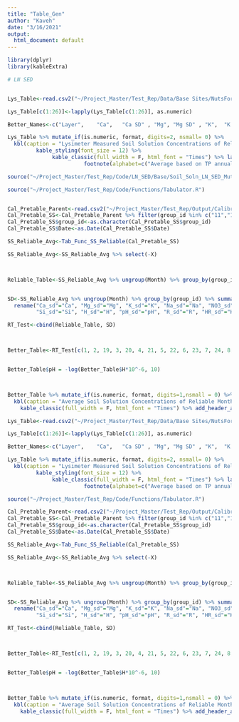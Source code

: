 ```yaml
---
title: "Table_Gen"
author: "Kaveh"
date: "3/16/2021"
output:
  html_document: default
---
```


```r
library(dplyr)
library(kableExtra)
```


```r
# LN SED 


Lys_Table<-read.csv2("~/Project_Master/Test_Rep/Data/Base Sites/NutsForSEDLN/LN_SED_Lys_Table.csv")

Lys_Table[c(1:26)]<-lapply(Lys_Table[c(1:26)], as.numeric)

Better_Names<-c("Layer",	"Ca",	"Ca SD"	, "Mg",	"Mg SD"	, "K",	"K SD",	 "Na"	,"Na SD"	, "NO3",	"NO3 SD",	 "NH4",	"NH4 SD",	 "SO4",	"SO4 SD",	 "Cl",	"Cl SD",	 "$P^a$",	"P SD"	, "DOC"	,"DOC SD"	, "$Al^b$",	"Al SD"	, "$Si^c$"	,"Si SD", "$pH^d$")

Lys_Table %>% mutate_if(is.numeric, format, digits=2, nsmall= 0) %>%
  kbl(caption = "Lysimeter Measured Soil Solution Concentrations of Reliable Months (2005-2006)", col.names=Better_Names, escape=FALSE, align="c") %>% t(.) %>% kable_styling() %>% 
         kable_styling(font_size = 12) %>% 
              kable_classic(full_width = F, html_font = "Times") %>% landscape() %>%
                        footnote(alphabet=c("Average based on TP annual average", "Does not distinguish between organic-Al and free Al", "Model does   not simulate Si uptake", "From Hynicka et al., 2017 (10-50cm) extrapolated to 1m")) %>% add_header_above(c(" "=1,  "$\\mu$mol/L"=25))

```



```r
source("~/Project_Master/Test_Rep/Code/LN_SED/Base/Soil_Soln_LN_SED_Mutator.R")

source("~/Project_Master/Test_Rep/Code/Functions/Tabulator.R")


Cal_Pretable_Parent<-read.csv2("~/Project_Master/Test_Rep/Output/Calibration/Output_LN_SED/Edited Data/Soil_Solution_All2.csv", header=TRUE)
Cal_Pretable_SS<-Cal_Pretable_Parent %>% filter(group_id %in% c("11","17"))
Cal_Pretable_SS$group_id<-as.character(Cal_Pretable_SS$group_id)
Cal_Pretable_SS$Date<-as.Date(Cal_Pretable_SS$Date)


```


```r

SS_Reliable_Avg<-Tab_Func_SS_Reliable(Cal_Pretable_SS)

SS_Reliable_Avg<-SS_Reliable_Avg %>% select(-X)



Reliable_Table<-SS_Reliable_Avg %>% ungroup(Month) %>% group_by(group_id) %>% summarise(across(Ca:HR, ~ mean(.x, na.rm = TRUE)))


SD<-SS_Reliable_Avg %>% ungroup(Month) %>% group_by(group_id) %>% summarise(across(Ca:HR, ~ sd(.x, na.rm = TRUE))) %>%
  rename("Ca_sd"="Ca", "Mg_sd"="Mg", "K_sd"="K", "Na_sd"="Na", "NO3_sd"="NO3", "NH4_sd"="NH4", "SO4_sd"="SO4", "Cl_sd"="Cl", "PO4_sd"="P", "DOC_sd"="DOC", "Al_sd"="Al",
         "Si_sd"="Si", "H_sd"="H", "pH_sd"="pH", "R_sd"="R", "HR_sd"="HR")

RT_Test<-cbind(Reliable_Table, SD)



Better_Table<-RT_Test[c(1, 2, 19, 3, 20, 4, 21, 5, 22, 6, 23, 7, 24, 8, 25, 9, 26, 10, 27, 11, 28, 12, 29, 13, 30, 14, 31, 15, 32, 16, 33, 17, 34)]


Better_Table$pH = -log(Better_Table$H*10^-6, 10)



Better_Table %>% mutate_if(is.numeric, format, digits=1,nsmall = 0) %>%
  kbl(caption = "Average Soil Solution Concentrations of Reliable Months (2005-2006)", col.names=c("Soil Layer", "Ca", "Ca SD","Mg", "Mg SD","K", "K SD" ,"Na","Na SD" , "NO3","NO3 SD", "NH4","NH4 SD" ,"SO4", "SO4 SD","Cl", "Cl SD","PO4","PO4 SD" ,"DOC", "DOC SD","Al", "Al SD" ,"Si", "Si SD","H+","H SD" ,"pH","pH SD" ,"R","R SD" ,"HR", "HR SD"), align = "l", escape = FALSE) %>%t(.)%>% kable_styling() %>%
    kable_classic(full_width = F, html_font = "Times") %>% add_header_above(c(" "=1,  "$\\mu$mol/L"=32), escape=FALSE)
```

```r

Lys_Table<-read.csv2("~/Project_Master/Test_Rep/Data/Base Sites/NutsForSEDHN/HN_SED_Lys_Table.csv")

Lys_Table[c(1:26)]<-lapply(Lys_Table[c(1:26)], as.numeric)

Better_Names<-c("Layer",	"Ca",	"Ca SD"	, "Mg",	"Mg SD"	, "K",	"K SD",	 "Na"	,"Na SD"	, "NO3",	"NO3 SD",	 "NH4",	"NH4 SD",	 "SO4",	"SO4 SD",	 "Cl",	"Cl SD",	 "$P^a$",	"P SD"	, "DOC"	,"DOC SD"	, "$Al^b$",	"Al SD"	, "$Si^c$"	,"Si SD", "$pH^d$")

Lys_Table %>% mutate_if(is.numeric, format, digits=2, nsmall= 0) %>%
  kbl(caption = "Lysimeter Measured Soil Solution Concentrations of Reliable Months (2005-2006)", col.names=Better_Names, escape=FALSE, align="c") %>% t(.) %>% kable_styling() %>% 
         kable_styling(font_size = 12) %>% 
              kable_classic(full_width = F, html_font = "Times") %>% landscape() %>%
                        footnote(alphabet=c("Average based on TP annual average", "Does not distinguish between organic-Al and free Al", "Model does   not simulate Si uptake", "From Hynicka et al., 2017 (10-50cm) extrapolated to 1m")) %>% add_header_above(c(" "=1,  "$\\mu$mol/L"=25))
```


```r

source("~/Project_Master/Test_Rep/Code/Functions/Tabulator.R")

Cal_Pretable_Parent<-read.csv2("~/Project_Master/Test_Rep/Output/Calibration/Output_HN_SED/Edited Data/Soil_Solution_All2.csv", header=TRUE)
Cal_Pretable_SS<-Cal_Pretable_Parent %>% filter(group_id %in% c("11","17"))
Cal_Pretable_SS$group_id<-as.character(Cal_Pretable_SS$group_id)
Cal_Pretable_SS$Date<-as.Date(Cal_Pretable_SS$Date)


```


```r

SS_Reliable_Avg<-Tab_Func_SS_Reliable(Cal_Pretable_SS)

SS_Reliable_Avg<-SS_Reliable_Avg %>% select(-X)



Reliable_Table<-SS_Reliable_Avg %>% ungroup(Month) %>% group_by(group_id) %>% summarise(across(Ca:HR, ~ mean(.x, na.rm = TRUE)))


SD<-SS_Reliable_Avg %>% ungroup(Month) %>% group_by(group_id) %>% summarise(across(Ca:HR, ~ sd(.x, na.rm = TRUE))) %>%
  rename("Ca_sd"="Ca", "Mg_sd"="Mg", "K_sd"="K", "Na_sd"="Na", "NO3_sd"="NO3", "NH4_sd"="NH4", "SO4_sd"="SO4", "Cl_sd"="Cl", "PO4_sd"="P", "DOC_sd"="DOC", "Al_sd"="Al",
         "Si_sd"="Si", "H_sd"="H", "pH_sd"="pH", "R_sd"="R", "HR_sd"="HR")

RT_Test<-cbind(Reliable_Table, SD)



Better_Table<-RT_Test[c(1, 2, 19, 3, 20, 4, 21, 5, 22, 6, 23, 7, 24, 8, 25, 9, 26, 10, 27, 11, 28, 12, 29, 13, 30, 14, 31, 15, 32, 16, 33, 17, 34)]


Better_Table$pH = -log(Better_Table$H*10^-6, 10)



Better_Table %>% mutate_if(is.numeric, format, digits=1,nsmall = 0) %>%
  kbl(caption = "Average Soil Solution Concentrations of Reliable Months (2005-2006)", col.names=c("Soil Layer", "Ca", "Ca SD","Mg", "Mg SD","K", "K SD" ,"Na","Na SD" , "NO3","NO3 SD", "NH4","NH4 SD" ,"SO4", "SO4 SD","Cl", "Cl SD","PO4","PO4 SD" ,"DOC", "DOC SD","Al", "Al SD" ,"Si", "Si SD","H+","H SD" ,"pH","pH SD" ,"R","R SD" ,"HR", "HR SD"), align = "l", escape = FALSE) %>%t(.)%>% kable_styling() %>%
    kable_classic(full_width = F, html_font = "Times") %>% add_header_above(c(" "=1,  "$\\mu$mol/L"=32), escape=FALSE)
```


